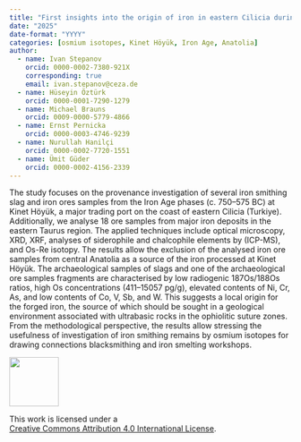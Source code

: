 ```yaml
---
title: "First insights into the origin of iron in eastern Cilicia during the Iron Age, using osmium isotope and trace element analysis"
date: "2025"
date-format: "YYYY"
categories: [osmium isotopes, Kinet Höyük, Iron Age, Anatolia]
author: 
  - name: Ivan Stepanov
    orcid: 0000-0002-7380-921X
    corresponding: true
    email: ivan.stepanov@ceza.de
  - name: Hüseyin Öztürk
    orcid: 0000-0001-7290-1279
  - name: Michael Brauns
    orcid: 0009-0000-5779-4866
  - name: Ernst Pernicka
    orcid: 0000-0003-4746-9239
  - name: Nurullah Hanilçi
    orcid: 0000-0002-7720-1551
  - name: Ümit Güder
    orcid: 0000-0002-4156-2339
---
```


The study focuses on the provenance investigation of several iron smithing slag and iron ores samples from the Iron Age phases (c. 750–575 BC) at Kinet Höyük, a major trading port on the coast of eastern Cilicia (Turkiye). Additionally, we analyse 18 ore samples from major iron deposits in the eastern Taurus region. The applied techniques include optical microscopy, XRD, XRF, analyses of siderophile and chalcophile elements by (ICP-MS), and Os-Re isotopy. The results allow the exclusion of the analysed iron ore samples from central Anatolia as a source of the iron processed at Kinet Höyük. The archaeological samples of slags and one of the archaeological ore samples fragments are characterised by low radiogenic 187Os/188Os ratios, high Os concentrations (411–15057 pg/g), elevated contents of Ni, Cr, As, and low contents of Co, V, Sb, and W. This suggests a local origin for the forged iron, the source of which should be sought in a geological environment associated with ultrabasic rocks in the ophiolitic suture zones. From the methodological perspective, the results allow stressing the usefulness of investigation of iron smithing remains by osmium isotopes for drawing connections blacksmithing and iron smelting workshops.

::: {layout="[ 20 , 85 ]"}

::: {#column-image}
[![](https://i.creativecommons.org/l/by/4.0/88x31.png){width=88}](http://creativecommons.org/licenses/by/4.0/)
:::

::: {#column-text}
This work is licensed under a<br>[Creative Commons Attribution 4.0 International License](https://creativecommons.org/licenses/by/4.0/).
:::

:::
